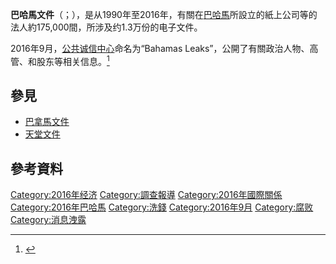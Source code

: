 '''巴哈馬文件'''（{{lang-ja|バハマ文書}}；{{lang-en|Bahamas Leaks}}），是从1990年至2016年，有關在[[巴哈馬|巴哈馬]]所設立的紙上公司等的法人約175,000間，所涉及约1.3万份的电子文件。

2016年9月，[[公共诚信中心|公共诚信中心]]命名为“Bahamas Leaks”，公開了有關政治人物、高管、和股东等相关信息。<ref>{{cite web|url=https://www.vice.com/read/what-we-know-so-far-about-the-bahamas-leaks-876|title=What We Know So Far About the Bahamas Leaks|date=22 September 2016|publisher=|access-date=2018-05-11|archive-date=2016-12-03|archive-url=https://web.archive.org/web/20161203151641/http://www.vice.com/read/what-we-know-so-far-about-the-bahamas-leaks-876|dead-url=no}}</ref>

== 參見 ==
*[[巴拿馬文件|巴拿馬文件]]
* [[天堂文件|天堂文件]]

== 參考資料 ==
{{reflist}}

[[Category:2016年经济|Category:2016年经济]]
[[Category:調查報導|Category:調查報導]]
[[Category:2016年國際關係|Category:2016年國際關係]]
[[Category:2016年巴哈馬|Category:2016年巴哈馬]]
[[Category:洗錢|Category:洗錢]]
[[Category:2016年9月|Category:2016年9月]]
[[Category:腐败|Category:腐败]]
[[Category:消息洩露|Category:消息洩露]]